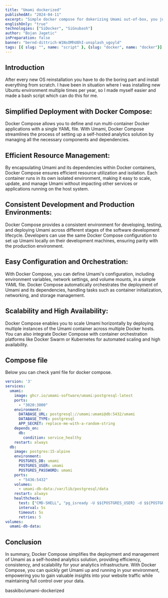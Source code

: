 ```yaml
---
title: "Umami dockerized"
publishedAt: "2024-04-11"
excerpt: "Simple docker compose for dokerizing Umami out-of-box, you just need to run container."
englishOnly: "true"
technologies: ["SiDocker", "SiGnubash"]
author: "Bojan Jagetic"
inPreparation: false
banner: "bernd-dittrich-W1NsOMhU8hI-unsplash_ugoyld"
tags: [{ slug: "", name: "script" }, {slug: "docker", name: "docker"}]
---
```


## Introduction

After every new OS reinstallation you have to do the boring part and install everything from scratch. I have been in situation where I was installing
new Ubuntu environment multiple times per year, so I made myself easier and made a bash script which can do this for me.

## Simplified Deployment with Docker Compose:

Docker Compose allows you to define and run multi-container Docker applications with a single YAML file. With Umami, Docker Compose streamlines the process of setting up a self-hosted analytics solution by managing all the necessary components and dependencies.

## Efficient Resource Management:

By encapsulating Umami and its dependencies within Docker containers, Docker Compose ensures efficient resource utilization and isolation. Each container runs in its own isolated environment, making it easy to scale, update, and manage Umami without impacting other services or applications running on the host system.

## Consistent Development and Production Environments:

Docker Compose provides a consistent environment for developing, testing, and deploying Umami across different stages of the software development lifecycle. Developers can use the same Docker Compose configuration to set up Umami locally on their development machines, ensuring parity with the production environment.

## Easy Configuration and Orchestration:

With Docker Compose, you can define Umami's configuration, including environment variables, network settings, and volume mounts, in a simple YAML file. Docker Compose automatically orchestrates the deployment of Umami and its dependencies, handling tasks such as container initialization, networking, and storage management.

## Scalability and High Availability:

Docker Compose enables you to scale Umami horizontally by deploying multiple instances of the Umami container across multiple Docker hosts. You can also integrate Docker Compose with container orchestration platforms like Docker Swarm or Kubernetes for automated scaling and high availability.

## Compose file
Below you can check yaml file for docker compose.

```yml
version: '3'
services:
  umami:
    image: ghcr.io/umami-software/umami:postgresql-latest
    ports:
      - "3020:3000"
    environment:
      DATABASE_URL: postgresql://umami:umami@db:5432/umami
      DATABASE_TYPE: postgresql
      APP_SECRET: replace-me-with-a-random-string
    depends_on:
      db:
        condition: service_healthy
    restart: always
  db:
    image: postgres:15-alpine
    environment:
      POSTGRES_DB: umami
      POSTGRES_USER: umami
      POSTGRES_PASSWORD: umami
    ports:
      - "5436:5432"
    volumes:
      - umami-db-data:/var/lib/postgresql/data
    restart: always
    healthcheck:
      test: ["CMD-SHELL", "pg_isready -U $${POSTGRES_USER} -d $${POSTGRES_DB}"]
      interval: 5s
      timeout: 5s
      retries: 5
volumes:
  umami-db-data:
```
## Conclusion
In summary, Docker Compose simplifies the deployment and management of Umami as a self-hosted analytics solution, providing efficiency, consistency, and scalability for your analytics infrastructure. With Docker Compose, you can quickly get Umami up and running in your environment, empowering you to gain valuable insights into your website traffic while maintaining full control over your data.


<GithubCardRepository>basskibo/umami-dockerized</GithubCardRepository>
